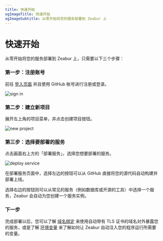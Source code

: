 ```yaml
---
title: 快速开始
ogImageTitle: 快速开始
ogImageSubtitle: 从零开始将您的服务部署到 Zeabur 上
---
```


# 快速开始

从零开始将您的服务部署到 Zeabur 上，只需要以下三个步骤：

### 第一步：注册账号

前往 [登入页面](https://dash.zeabur.com/login) 并且使用 GitHub 帐号进行注册或登录。

![sign in](/sign-in-screenshot.png)

### 第二步：建立新项目

展开左上角的项目菜单，并点击创建项目按钮。

![new project](/create-project-screenshot.png)

### 第三步：选择要部署的服务

点击画面右上方的「部署服务」，选择您想要部署的服务。

![deploy service](/deploy-service-screenshot.png)

在部署服务页面中，选择左边的按钮可以从 GitHub 直接将您的源代码自动构建并部署上线。

选择右边的按钮则可以从常见的服务（例如数据库或开源的工具）中选择一个服务，Zeabur 会自动为您创建一个服务实例。

### 下一步

完成部署以后，您可以了解 [域名绑定](/zh-CN/deploy/domain-binding) 来使用自动带有 TLS 证书的域名对外暴露您的服务，或是了解 [环境变量](/zh-CN/variables) 来了解如何让 Zeabur 自动注入您的程序运行所需要的变量。
